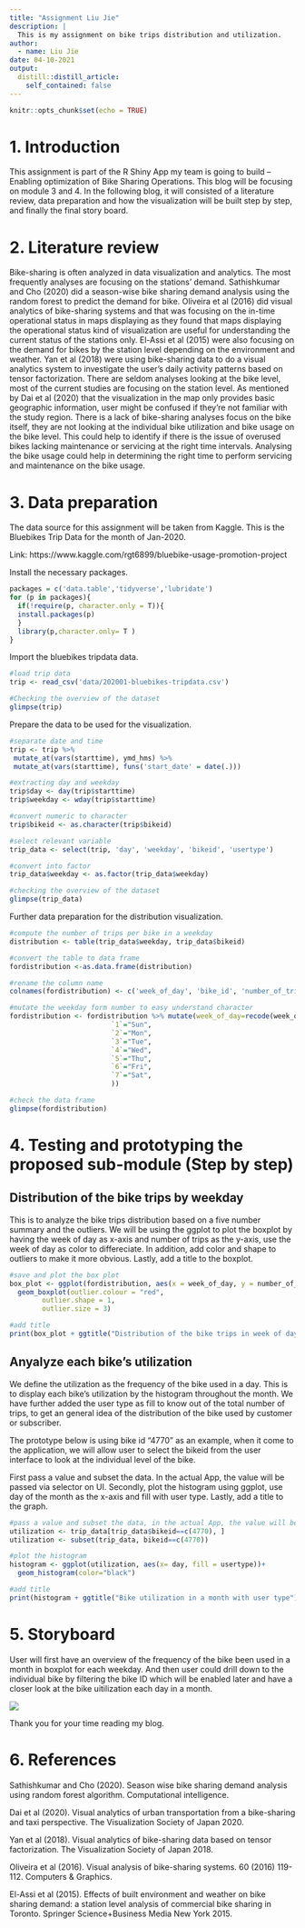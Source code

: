 ```yaml
---
title: "Assignment Liu Jie"
description: |
  This is my assignment on bike trips distribution and utilization.
author:
  - name: Liu Jie
date: 04-10-2021
output:
  distill::distill_article:
    self_contained: false
---
```


```r
knitr::opts_chunk$set(echo = TRUE)
```

# 1. Introduction 

This assignment is part of the R Shiny App my team is going to build -- Enabling optimization of Bike Sharing Operations. This blog will be focusing on module 3 and 4. In the following blog, it will consisted of a literature review, data preparation and how the visualization will be built step by step, and finally the final story board.  

# 2. Literature review

Bike-sharing is often analyzed in data visualization and analytics. The most frequently analyses are focusing on the stations' demand. Sathishkumar and Cho (2020) did a season-wise bike sharing demand analysis using the random forest to predict the demand for bike. Oliveira et al (2016) did visual analytics of bike-sharing systems and that was focusing on the in-time operational status in maps displaying as they found that maps displaying the operational status kind of visualization are useful for understanding the current status of the stations only. El-Assi et al (2015) were also focusing on the demand for bikes by the station level depending on the environment and weather. Yan et al (2018) were using bike-sharing data to do a visual analytics system to investigate the user’s daily activity patterns based on tensor factorization. There are seldom analyses looking at the bike level, most of the current studies are focusing on the station level. As mentioned by Dai et al (2020) that the visualization in the map only provides basic geographic information, user might be confused if they’re not familiar with the study region. There is a lack of bike-sharing analyses focus on the bike itself, they are not looking at the individual bike utilization and bike usage on the bike level. This could help to identify if there is the issue of overused bikes lacking maintenance or servicing at the right time intervals. Analysing the bike usage could help in determining the right time to perform servicing and maintenance on the bike usage.


# 3. Data preparation

The data source for this assignment will be taken from Kaggle. This is the Bluebikes Trip Data for the month of Jan-2020.

Link: https://www.kaggle.com/rgt6899/bluebike-usage-promotion-project

Install the necessary packages.  

```r
packages = c('data.table','tidyverse','lubridate')
for (p in packages){
  if(!require(p, character.only = T)){
  install.packages(p)
  }
  library(p,character.only= T )
}
```


Import the bluebikes tripdata data. 

```r
#load trip data
trip <- read_csv('data/202001-bluebikes-tripdata.csv')

#Checking the overview of the dataset
glimpse(trip)
```


Prepare the data to be used for the visualization. 

```r
#separate date and time
trip <- trip %>%
 mutate_at(vars(starttime), ymd_hms) %>%
 mutate_at(vars(starttime), funs('start_date' = date(.)))

#extracting day and weekday 
trip$day <- day(trip$starttime)
trip$weekday <- wday(trip$starttime)

#convert numeric to character
trip$bikeid <- as.character(trip$bikeid)

#select relevant variable
trip_data <- select(trip, 'day', 'weekday', 'bikeid', 'usertype')

#convert into factor
trip_data$weekday <- as.factor(trip_data$weekday)

#checking the overview of the dataset
glimpse(trip_data)
```


Further data preparation for the distribution visualization.

```r
#compute the number of trips per bike in a weekday 
distribution <- table(trip_data$weekday, trip_data$bikeid)

#convert the table to data frame
fordistribution <-as.data.frame(distribution)

#rename the column name
colnames(fordistribution) <- c('week_of_day', 'bike_id', 'number_of_trips')

#mutate the weekday form number to easy understand character
fordistribution <- fordistribution %>% mutate(week_of_day=recode(week_of_day, 
                         `1`="Sun",
                         `2`="Mon",
                         `3`="Tue",
                         `4`="Wed",
                         `5`="Thu",
                         `6`="Fri",
                         `7`="Sat",
                         ))

#check the data frame 
glimpse(fordistribution)
```


# 4. Testing and prototyping the proposed sub-module (Step by step)

## Distribution of the bike trips by weekday

This is to analyze the bike trips distribution based on a five number summary and the outliers. We will be using the ggplot to plot the boxplot by having the week of day as x-axis and number of trips as the y-axis, use the week of day as color to differeciate. In addition, add color and shape to outliers to make it more obvious. Lastly, add a title to the boxplot. 

```r
#save and plot the box plot
box_plot <- ggplot(fordistribution, aes(x = week_of_day, y = number_of_trips, color = week_of_day)) + 
  geom_boxplot(outlier.colour = "red",
        outlier.shape = 1,
        outlier.size = 3)

#add title
print(box_plot + ggtitle("Distribution of the bike trips in week of day"))
```

## Anyalyze each bike's utilization 

We define the utilization as the frequency of the bike used in a day. This is to display each bike's utilization by the histogram throughout the month. We have further added the user type as fill to know out of the total number of trips, to get an general idea of the distribution of the bike used by customer or subscriber.  

The prototype below is using bike id "4770" as an example, when it come to the application, we will allow user to select the bikeid from the user interface to look at the individual level of the bike. 

First pass a value and subset the data. In the actual App, the value will be passed via selector on UI. Secondly, plot the histogram using ggplot, use day of the month as the x-axis and fill with user type. Lastly, add a title to the graph. 

```r
#pass a value and subset the data, in the actual App, the value will be passed via selector on UI 
utilization <- trip_data[trip_data$bikeid==c(4770), ]
utilization <- subset(trip_data, bikeid==c(4770))

#plot the histogram 
histogram <- ggplot(utilization, aes(x= day, fill = usertype))+
  geom_histogram(color="black")

#add title
print(histogram + ggtitle("Bike utilization in a month with user type"))
```

# 5. Storyboard

User will first have an overview of the frequency of the bike been used in a month in boxplot for each weekday. 
And then user could drill down to the individual bike by filtering the bike ID which will be enabled later and have a closer look at the bike uitilization each day in a month.

![](Graph.jpg)

Thank you for your time reading my blog. 

# 6. References

Sathishkumar and Cho (2020). Season wise bike sharing demand analysis using random forest algorithm. Computational intelligence.

Dai et al (2020). Visual analytics of urban transportation from a
bike-sharing and taxi perspective. The Visualization Society of Japan 2020.

Yan et al (2018). Visual analytics of bike-sharing data based on tensor
factorization. The Visualization Society of Japan 2018.

Oliveira et al (2016). Visual analysis of bike-sharing systems. 60 (2016) 119-112. Computers & Graphics.

El-Assi et al (2015). Effects of built environment and weather on bike sharing demand: a station level analysis of commercial bike
sharing in Toronto. Springer Science+Business Media New York 2015. 
